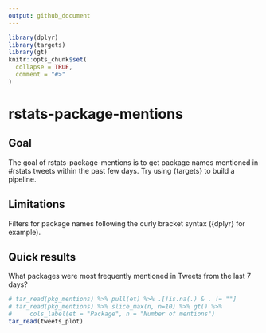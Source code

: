```yaml
---
output: github_document
---
```


<!-- README.md is generated from README.Rmd. Please edit that file -->

```r
library(dplyr)
library(targets)
library(gt)
knitr::opts_chunk$set(
  collapse = TRUE,
  comment = "#>"
)
```

# rstats-package-mentions

<!-- badges: start -->
<!-- badges: end -->

## Goal
The goal of rstats-package-mentions is to get package names mentioned in #rstats tweets within the past few days. Try using {targets} to build a pipeline.

## Limitations
Filters for package names following the curly bracket syntax ({dplyr} for example).

## Quick results
What packages were most frequently mentioned in Tweets from the last 7 days?

```r
# tar_read(pkg_mentions) %>% pull(et) %>% .[!is.na(.) & . != ""]
# tar_read(pkg_mentions) %>% slice_max(n, n=10) %>% gt() %>%
#     cols_label(et = "Package", n = "Number of mentions")
tar_read(tweets_plot)
```

